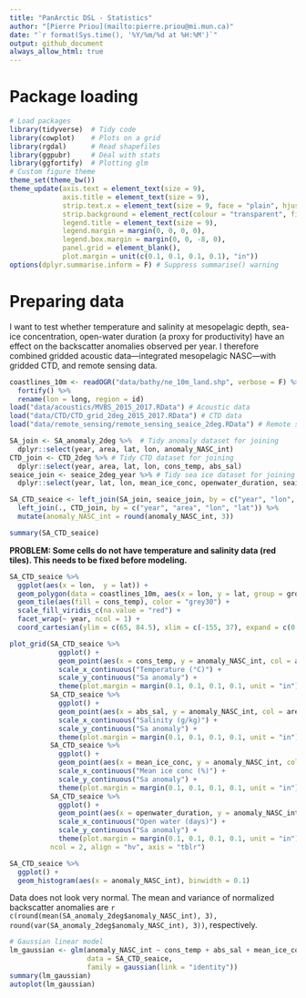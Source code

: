 ```yaml
---
title: "PanArctic DSL - Statistics"
author: "[Pierre Priou](mailto:pierre.priou@mi.mun.ca)"
date: "`r format(Sys.time(), '%Y/%m/%d at %H:%M')`"
output: github_document
always_allow_html: true
---
```


# Package loading

```r
# Load packages
library(tidyverse)  # Tidy code
library(cowplot)    # Plots on a grid
library(rgdal)      # Read shapefiles
library(ggpubr)     # Deal with stats
library(ggfortify)  # Plotting glm
# Custom figure theme
theme_set(theme_bw())
theme_update(axis.text = element_text(size = 9),
             axis.title = element_text(size = 9),
             strip.text.x = element_text(size = 9, face = "plain", hjust = 0.5),
             strip.background = element_rect(colour = "transparent", fill = "transparent"),
             legend.title = element_text(size = 9),
             legend.margin = margin(0, 0, 0, 0),
             legend.box.margin = margin(0, 0, -8, 0),
             panel.grid = element_blank(), 
             plot.margin = unit(c(0.1, 0.1, 0.1, 0.1), "in"))
options(dplyr.summarise.inform = F) # Suppress summarise() warning
```

# Preparing data

I want to test whether temperature and salinity at mesopelagic depth, sea-ice concentration, open-water duration (a proxy for productivity) have an effect on the backscatter anomalies observed per year. I therefore combined gridded acoustic data—integrated mesopelagic NASC—with gridded CTD, and remote sensing data.

```r
coastlines_10m <- readOGR("data/bathy/ne_10m_land.shp", verbose = F) %>%  # Coastlines
  fortify() %>%
  rename(lon = long, region = id)
load("data/acoustics/MVBS_2015_2017.RData") # Acoustic data
load("data/CTD/CTD_grid_2deg_2015_2017.RData") # CTD data
load("data/remote_sensing/remote_sensing_seaice_2deg.RData") # Remote sensing sea ice data
```

```r
SA_join <- SA_anomaly_2deg %>%  # Tidy anomaly dataset for joining
  dplyr::select(year, area, lat, lon, anomaly_NASC_int)
CTD_join <- CTD_2deg %>% # Tidy CTD dataset for joining
  dplyr::select(year, area, lat, lon, cons_temp, abs_sal)
seaice_join <- seaice_2deg_year %>% # Tidy sea ice dataset for joining
  dplyr::select(year, lat, lon, mean_ice_conc, openwater_duration, seaice_duration)

SA_CTD_seaice <- left_join(SA_join, seaice_join, by = c("year", "lon", "lat")) %>% # Join data
  left_join(., CTD_join, by = c("year", "area", "lon", "lat")) %>%
  mutate(anomaly_NASC_int = round(anomaly_NASC_int, 3))

summary(SA_CTD_seaice)
```

**PROBLEM: Some cells do not have temperature and salinity data (red tiles). This needs to be fixed before modeling.**

```r
SA_CTD_seaice %>%
  ggplot(aes(x = lon,  y = lat)) +
  geom_polygon(data = coastlines_10m, aes(x = lon, y = lat, group = group), fill = "grey70") +
  geom_tile(aes(fill = cons_temp), color = "grey30") + 
  scale_fill_viridis_c(na.value = "red") +
  facet_wrap(~ year, ncol = 1) +
  coord_cartesian(ylim = c(65, 84.5), xlim = c(-155, 37), expand = c(0, 0)) 
```

```r
plot_grid(SA_CTD_seaice %>%
            ggplot() +
            geom_point(aes(x = cons_temp, y = anomaly_NASC_int, col = area)) +
            scale_x_continuous("Temperature (°C)") +
            scale_y_continuous("Sa anomaly") +
            theme(plot.margin = margin(0.1, 0.1, 0.1, 0.1, unit = "in")),
          SA_CTD_seaice %>%
            ggplot() +
            geom_point(aes(x = abs_sal, y = anomaly_NASC_int, col = area)) +
            scale_x_continuous("Salinity (g/kg)") +
            scale_y_continuous("Sa anomaly") +
            theme(plot.margin = margin(0.1, 0.1, 0.1, 0.1, unit = "in")),
          SA_CTD_seaice %>%
            ggplot() +
            geom_point(aes(x = mean_ice_conc, y = anomaly_NASC_int, col = area)) +
            scale_x_continuous("Mean ice conc (%)") +
            scale_y_continuous("Sa anomaly") +
            theme(plot.margin = margin(0.1, 0.1, 0.1, 0.1, unit = "in")),
          SA_CTD_seaice %>%
            ggplot() +
            geom_point(aes(x = openwater_duration, y = anomaly_NASC_int, col = area)) +
            scale_x_continuous("Open water (days)") +
            scale_y_continuous("Sa anomaly") +
            theme(plot.margin = margin(0.1, 0.1, 0.1, 0.1, unit = "in")),
          ncol = 2, align = "hv", axis = "tblr")
```

```r
SA_CTD_seaice %>%
  ggplot() + 
  geom_histogram(aes(x = anomaly_NASC_int), binwidth = 0.1)
```

Data does not look very normal. The mean and variance of normalized backscatter anomalies are `r c(round(mean(SA_anomaly_2deg$anomaly_NASC_int), 3), round(var(SA_anomaly_2deg$anomaly_NASC_int), 3))`, respectively.

```r
# Gaussian linear model
lm_gaussian <- glm(anomaly_NASC_int ~ cons_temp + abs_sal + mean_ice_conc + openwater_duration, 
                   data = SA_CTD_seaice,
                   family = gaussian(link = "identity"))
summary(lm_gaussian)
autoplot(lm_gaussian) 
```

